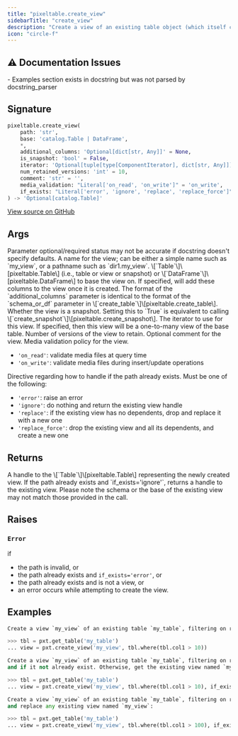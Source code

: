 ```yaml
---
title: "pixeltable.create_view"
sidebarTitle: "create_view"
description: "Create a view of an existing table object (which itself can be a view or a snapshot or a base table)."
icon: "circle-f"
---
```

## ⚠️ Documentation Issues

<Warning>
- Examples section exists in docstring but was not parsed by docstring_parser
</Warning>

## Signature

```python
pixeltable.create_view(
    path: 'str',
    base: 'catalog.Table | DataFrame',
    *,
    additional_columns: 'Optional[dict[str, Any]]' = None,
    is_snapshot: 'bool' = False,
    iterator: 'Optional[tuple[type[ComponentIterator], dict[str, Any]]]' = None,
    num_retained_versions: 'int' = 10,
    comment: 'str' = '',
    media_validation: "Literal['on_read', 'on_write']" = 'on_write',
    if_exists: "Literal['error', 'ignore', 'replace', 'replace_force']" = 'error'
) -> 'Optional[catalog.Table]'
```

<a href="https://github.com/pixeltable/pixeltable/blob/main/pixeltable/globals.py#L198" target="_self">View source on GitHub</a>

## Args

<Note>
Parameter optional/required status may not be accurate if docstring doesn't specify defaults.
</Note>

<ParamField path="path" type="str" required>
  A name for the view; can be either a simple name such as `my_view`, or a pathname such as `dir1.my_view`.


</ParamField>

<ParamField path="base" type="catalog.Table | DataFrame" required>
  \[`Table`\]\[pixeltable.Table\] (i.e., table or view or snapshot) or \[`DataFrame`\]\[pixeltable.DataFrame\] to base the view on.


</ParamField>

<ParamField path="additional_columns" type="Optional[dict[str, Any]]" >
  If specified, will add these columns to the view once it is created. The format of the `additional_columns` parameter is identical to the format of the `schema_or_df` parameter in \[`create_table`\]\[pixeltable.create_table\].


</ParamField>

<ParamField path="is_snapshot" type="bool" >
  Whether the view is a snapshot. Setting this to `True` is equivalent to calling \[`create_snapshot`\]\[pixeltable.create_snapshot\].


</ParamField>

<ParamField path="iterator" type="Optional[tuple[type[ComponentIterator], dict[str, Any]]]" >
  The iterator to use for this view. If specified, then this view will be a one-to-many view of the base table.


</ParamField>

<ParamField path="num_retained_versions" type="int" >
  Number of versions of the view to retain.


</ParamField>

<ParamField path="comment" type="str" >
  Optional comment for the view.


</ParamField>

<ParamField path="media_validation" type="Literal['on_read', 'on_write']" >
  Media validation policy for the view.

- `'on_read'`: validate media files at query time
- `'on_write'`: validate media files during insert/update operations

</ParamField>

<ParamField path="if_exists" type="Literal['error', 'ignore', 'replace', 'replace_force']" >
  Directive regarding how to handle if the path already exists. Must be one of the following:

- `'error'`: raise an error
- `'ignore'`: do nothing and return the existing view handle
- `'replace'`: if the existing view has no dependents, drop and replace it with a new one
- `'replace_force'`: drop the existing view and all its dependents, and create a new one

</ParamField>

## Returns

<ResponseField name="return" type="any" required>
  A handle to the \[`Table`\]\[pixeltable.Table\] representing the newly created view. If the path already exists and `if_exists='ignore'`, returns a handle to the existing view. Please note the schema or the base of the existing view may not match those provided in the call.


</ResponseField>

## Raises

### `Error`

if

- the path is invalid, or
- the path already exists and `if_exists='error'`, or
- the path already exists and is not a view, or
- an error occurs while attempting to create the view.


## Examples

```python
Create a view `my_view` of an existing table `my_table`, filtering on rows where `col1` is greater than 10:

>>> tbl = pxt.get_table('my_table')
... view = pxt.create_view('my_view', tbl.where(tbl.col1 > 10))

Create a view `my_view` of an existing table `my_table`, filtering on rows where `col1` is greater than 10,
and if it not already exist. Otherwise, get the existing view named `my_view`:

>>> tbl = pxt.get_table('my_table')
... view = pxt.create_view('my_view', tbl.where(tbl.col1 > 10), if_exists='ignore')

Create a view `my_view` of an existing table `my_table`, filtering on rows where `col1` is greater than 100,
and replace any existing view named `my_view`:

>>> tbl = pxt.get_table('my_table')
... view = pxt.create_view('my_view', tbl.where(tbl.col1 > 100), if_exists='replace_force')
```

